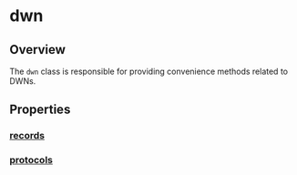 
# dwn

## Overview
The `dwn` class is responsible for providing convenience methods related to DWNs.

<Divider type="slash"/>

## Properties

### [records](records.mdx)

### [protocols](protocols.mdx)

<br/>
